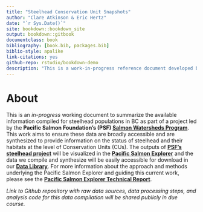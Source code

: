 --- 
title: "Steelhead Conservation Unit Snapshots"
author: "Clare Atkinson & Eric Hertz"
date: "`r Sys.Date()`"
site: bookdown::bookdown_site
output: bookdown::gitbook
documentclass: book
bibliography: [book.bib, packages.bib]
biblio-style: apalike
link-citations: yes
github-repo: rstudio/bookdown-demo
description: "This is a work-in-progress reference document developed by the Pacific Salmon Foundation's Salmon Watersheds Program to summarize key population information compiled and sythesized so far for steelhead in British Columbia at a Conservation Unit (CU) level."
---

# About

This is an _in-progress_ working document to summarize the available information compiled for steelhead populations in BC as part of a project led by the **Pacific Salmon Foundation's (PSF) [Salmon Watersheds Program](https://salmonwatersheds.ca/)**. This work aims to ensure these data are broadly accessible and are synthesized to provide information on the status of steelhead and their habitats at the level of Conservation Units (CUs). The outputs of **[PSF’s steelhead project](https://salmonwatersheds.ca/projects/steelhead-a-snapshot-of-bc-populations-and-their-habitats/)** will be visualized in the **[Pacific Salmon Explorer](https://www.salmonexplorer.ca/#!/)** and the data we compile and synthesize will be easily accessible for download in our **[Data Library](https://data.salmonwatersheds.ca/data-library/)**. For more information about the approach and methods underlying the Pacific Salmon Explorer and guiding this current work, please see the **[Pacific Salmon Explorer Technical Report](https://salmonwatersheds.ca/library/lib_475/)**.

_Link to Github repository with raw data sources, data processing steps, and analysis code for this data compilation will be shared publicly in due course._



